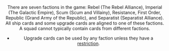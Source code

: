 <Header version="1.4.4" title="FACTION" />

There are seven factions in the game: Rebel (The Rebel Alliance), Imperial
(The Galactic Empire), Scum (Scum and Villainy), Resistance, First Order,
Republic (Grand Army of the Republic), and Separatist (Separatist Alliance).
All ship cards and some upgrade cards are aligned to one of these factions.
A squad cannot typically contain cards from different factions.

- Upgrade cards can be used by any faction unless they have a [restriction](/article/Restriction).
